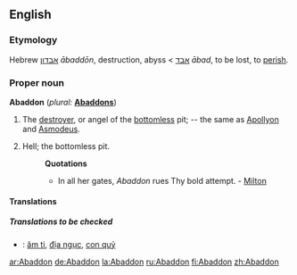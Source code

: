 {{wikisource1911Enc|Abaddon}}
==English==

===Etymology===
Hebrew [[אבדון]] ''ābaddōn'', destruction, abyss < [[אבד]] ''ābad'', to be lost, to [[perish]].

===Proper noun===
'''Abaddon'''  (''plural:'' '''[[Abaddons]]''')

# The [[destroyer]], or angel of the [[bottomless]] pit; -- the same as [[Apollyon]] and [[Asmodeus]].
# {{poetic}} Hell; the bottomless pit.
#:'''Quotations'''
#:*In all her gates, ''Abaddon'' rues Thy bold attempt. - [[Milton]]

====Translations====
=====Translations to be checked=====
{{checktrans}}
*{{ttbc|Vietnamese}}: [[âm ti]], [[địa ngục]], [[con quỷ]]

[[ar:Abaddon]]
[[de:Abaddon]]
[[la:Abaddon]]
[[ru:Abaddon]]
[[fi:Abaddon]]
[[zh:Abaddon]]